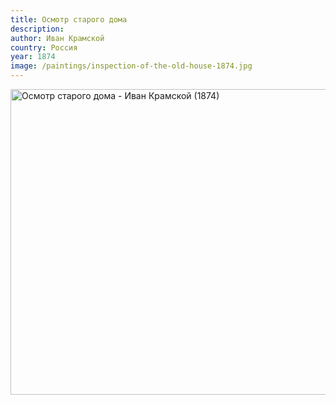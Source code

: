 ```yaml
---
title: Осмотр старого дома
description:
author: Иван Крамской
country: Россия
year: 1874
image: /paintings/inspection-of-the-old-house-1874.jpg
---
```


<Image className="w-full" width="1080" height="489" src="/paintings/inspection-of-the-old-house-1874.jpg"
       alt="Осмотр старого дома - Иван Крамской (1874)"
       caption="Осмотр старого дома - Иван Крамской (1874)"/>
